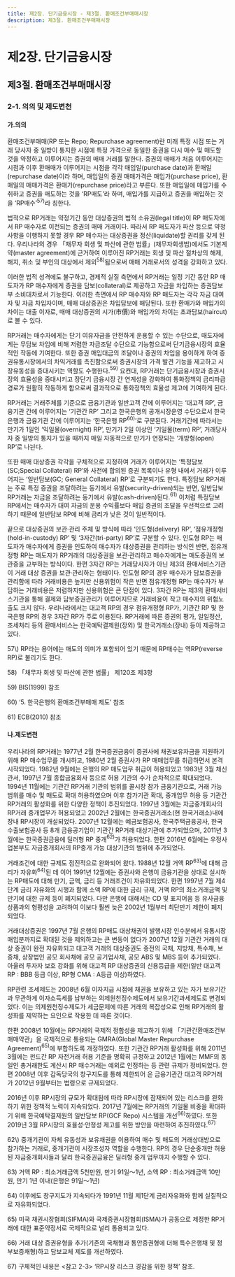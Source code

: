 ```yaml
---
title: 제2장. 단기금융시장 - 제3절. 환매조건부매매시장
description: 제3절. 환매조건부매매시장
---
```


# 제2장. 단기금융시장

## 제3절. 환매조건부매매시장

### 2-1. 의의 및 제도변천

#### 가.의의

환매조건부매매(RP 또는 Repo; Repurchase agreement)란 미래 특정 시점 또는 거래 당사자 중 일방이 통지한 시점에 
특정 가격으로 동일한 증권을 다시 매수 및 매도할 것을 약정하고 이루어지는 증권의 매매 거래를 말한다. 
증권의 매매가 처음 이루어지는 시점과 이후 환매매가 이루어지는 시점을 각각 매입일(purchase date)과 환매일(repurchase date)이라 하며, 
매입일의 증권 매매가격은 매입가(purchase price), 환매일의 매매가격은 환매가(repurchase price)라고 부른다. 
또한 매입일에 매입가를 수취하고 증권을 매도하는 것을 ‘RP매도’라 하며, 매입가를 지급하고 증권을 매입하는 것을 ‘RP매수’$^{57)}$라 칭한다.

법적으로 RP거래는 약정기간 동안 대상증권의 법적 소유권(legal title)이 RP 매도자에서 RP 매수자로 이전되는 증권의 매매 거래이다. 
따라서 RP 매도자가 파산 등으로 약정 사항을 이행하지 못할 경우 RP 매수자는 대상증권을 정산(liquidate)할 권리를 갖게 된다. 
우리나라의 경우 「채무자 회생 및 파산에 관한 법률」(채무자회생법)에서도 기본계약(master agreement)에 근거하여 이루어진 
RP거래는 회생 및 파산 절차상의 해제, 해지, 취소 및 부인의 대상에서 제외$^{58)}$됨으로써 매매 거래로서의 성격을 강화하고 있다.

이러한 법적 성격에도 불구하고, 경제적 실질 측면에서 RP거래는 일정 기간 동안 RP 매도자가 RP 매수자에게 증권을 담보(collateral)로 제공하고 
자금을 차입하는 증권담보부 소비대차로서 기능한다. 
이러한 측면에서 RP 매수자와 RP 매도자는 각각 자금 대여자 및 자금 차입자이며, 매매 대상증권은 차입담보에 해당된다. 
또한 환매가와 매입가의 차이는 대출 이자로, 매매 대상증권의 시가(市價)와 매입가의 차이는 초과담보(haircut)로 볼 수 있다.

RP거래는 매수자에게는 단기 여유자금을 안전하게 운용할 수 있는 수단으로, 매도자에게는 무담보 차입에 비해 저렴한 자금조달 수단으로 기능함으로써 
단기금융시장의 효율적인 작동에 기여한다. 
또한 증권 매입대금의 조달이나 증권의 차입을 용이하게 하여 증권유통시장에서의 차익거래를 촉진함으로써 
증권시장의 가격 발견 기능을 제고하고 시장유동성을 증대시키는 역할도 수행한다.$^{59)}$ 
요컨대, RP거래는 단기금융시장과 증권시장의 효율성을 증대시키고 장단기 금융시장 간 연계성을 강화하여 
통화정책의 금리파급경로가 원활히 작동하게 함으로써 결과적으로 통화정책의 효율성 제고에 기여하게 된다.

RP거래는 거래주체를 기준으로 금융기관과 일반고객 간에 이루어지는 ‘대고객 RP’, 
금융기관 간에 이루어지는 ‘기관간 RP’ 그리고 한국은행의 공개시장운영 수단으로서 
한국은행과 금융기관 간에 이루어지는 ‘한국은행 RP$^{60)}$’로 구분된다. 
거래기간에 따라서는 만기가 1일인 ‘익일물(overnight) RP’, 만기가 2일 이상인 ‘기일물(term) RP’, 
거래당사자 중 일방의 통지가 있을 때까지 매일 자동적으로 만기가 연장되는 ‘개방형(open) RP’로 나뉜다.

또한 매매 대상증권 각각을 구체적으로 지정하여 거래가 이루어지는 ‘특정담보(SC;Special Collateral) RP’와 
사전에 합의된 증권 목록이나 유형 내에서 거래가 이루어지는 ‘일반담보(GC; General Collateral) RP’로 구분되기도 한다. 
특정담보 RP거래는 주로 특정 증권을 조달하려는 동기에서 유발(security-driven)되는 반면, 일반담보 RP거래는 자금을 조달하려는 동기에서 유발(cash-driven)된다.$^{61)}$ 
이처럼 특정담보 RP에서는 매수자가 대여 자금의 운용 수익률보다 매입 증권의 조달을 우선적으로 고려하기 때문에 일반담보 RP에 비해 금리가 낮은 것이 일반적이다.

끝으로 대상증권의 보관·관리 주체 및 방식에 따라 ‘인도형(delivery) RP’, ‘점유개정형(hold-in-custody) RP’ 및 ‘3자간(tri-party) RP’로 구분할 수 있다. 
인도형 RP는 매도자가 매수자에게 증권을 인도하여 매수자가 대상증권을 관리하는 방식인 반면, 점유개정형 RP는 매도자가 RP거래의 대상증권을 보관·관리하고 
매수자에게는 매도증권의 보관증을 교부하는 방식이다. 
한편 3자간 RP는 거래당사자가 아닌 제3의 환매서비스기관이 거래 대상 증권을 보관·관리하는 형태이다. 
인도형 RP의 경우 매수자가 담보증권을 관리함에 따라 거래비용은 높지만 신용위험이 작은 반면 점유개정형 RP는 매수자가 부담하는 거래비용은 저렴하지만 신용위험은 큰 단점이 있다. 
3자간 RP는 제3의 환매서비스기관을 통해 결제와 담보증권관리가 이루어지므로 거래비용이 작고 매수자의 위험노출도 크지 않다. 
우리나라에서는 대고객 RP의 경우 점유개정형 RP가, 기관간 RP 및 한국은행 RP의 경우 3자간 RP가 주로 이용된다. 
RP거래에 따른 증권의 평가, 일일정산, 조세처리 등의 환매서비스는 한국예탁결제원(장외) 및 한국거래소(장내) 등이 제공하고 있다.

<GComment>
57\) RP라는 용어에는 매도의 의미가 포함되어 있기 때문에 RP매수는 역RP(reverse RP)로 불리기도 한다.

58\) 「채무자 회생 및 파산에 관한 법률」 제120조 제3항

59\) BIS(1999) 참조

60\) ‘5. 한국은행의 환매조건부매매 제도’ 참조

61\) ECB(2010) 참조
</GComment>

#### 나.제도변천

우리나라의 RP거래는 1977년 2월 한국증권금융이 증권사에 채권보유자금을 지원하기 위해 RP 매수업무를 개시하고, 
1980년 2월 증권사가 RP 매매업무를 취급하면서 본격 시작되었다. 
1982년 9월에는 은행의 RP 매도업무 취급이 허용되었고 1983년 3월 체신관서, 1997년 7월 종합금융회사 등으로 허용 기관의 수가 순차적으로 확대되었다. 
1994년 11월에는 기관간 RP거래 기관의 범위를 콜시장 참가 금융기관으로, 거래 가능 범위를 매수 및 매도로 확대 허용하였으며 
이후 참가기관 확대, 중개업무 허용 등 기관간 RP거래의 활성화를 위한 다양한 정책이 추진되었다. 
1997년 3월에는 자금중개회사의 RP거래 중개업무가 허용되었고 2002년 2월에는 한국증권거래소(현 한국거래소)내에 장내 RP시장이 개설되었다. 
2007년 12월에는 예금보험공사, 한국주택금융공사, 한국수출보험공사 등 8개 금융공기업이 기관간 RP거래 대상기관에 추가되었으며, 
2011년 3월에는 한국증권금융에 딜러형 RP 중개$^{62)}$가 허용되었다. 
한편 2016년 6월에는 우정사업본부도 자금중개회사의 RP중개 가능 대상기관의 범위에 추가되었다.

거래조건에 대한 규제도 점진적으로 완화되어 왔다. 1988년 12월 거액 RP$^{63)}$에 대해 금리가 자유화$^{64)}$된 데 이어 
1991년 12월에는 증권사와 은행이 금융기관을 상대로 실시하는 RP매도에 대해 만기, 금액, 금리 등 거래조건이 자유화되었다. 
한편 1997년 7월 제4단계 금리 자유화의 시행과 함께 소액 RP에 대한 금리 규제, 거액 RP의 최소거래금액 및 만기에 대한 규제 등이 폐지되었다. 
다만 은행에 대해서는 CD 및 표지어음 등 유사금융상품과의 형평성을 고려하여 이보다 훨씬 늦은 2002년 1월부터 최단만기 제한이 폐지되었다.

거래대상증권은 1997년 7월 은행의 RP매도 대상채권이 발행시장 인수분에서 유통시장 매입분까지로 확대된 것을 제외하고는 큰 변동이 없다가 
2007년 12월 기관간 거래의 대상 증권이 완전 자유화되고 대고객 거래의 대상증권도 종전의 국채, 지방채, 특수채, 보증채, 상장법인 공모 회사채에 
공모 공기업사채, 공모 ABS 및 MBS 등이 추가되었다. 
아울러 투자자 보호 강화를 위해 대고객 RP 대상증권의 신용등급을 제한(일반 대고객 RP : BBB 등급 이상, RP형 CMA : A등급 이상)하였다.

RP관련 조세제도는 2008년 6월 이자지급 시점에 채권을 보유하고 있는 자가 보유기간과 무관하게 이자소득세를 납부하는 의제원천징수제도에서 보유기간과세제도로 변경되었다.
이는 의제원천징수제도가 세금문제에 따른 거래의 복잡성으로 인해 RP거래의 활성화를 제약하는 요인으로 작용한 데 따른 것이다.

한편 2008년 10월에는 RP거래의 국제적 정합성을 제고하기 위해 「기관간환매조건부매매약관」을 국제적으로 통용되는 GMRA(Global Master Repurchase Agreement)$^{65)}$에 부합하도록 개정하였다. 
또한 기관간 RP거래 활성화를 위해 2011년 3월에는 펀드간 RP 자전거래 허용 기준을 명확히 규정하고 2012년 1월에는 MMF의 동일인 총거래한도 계산시
RP 매수거래는 예외로 인정하는 등 관련 규제가 정비되었다. 
한편 2008년 이후 감독당국의 창구지도를 통해 제한되어 온 금융기관간 대고객 RP거래가 2012년 9월부터는 법령으로 규제되었다.

2016년 이후 RP시장의 규모가 확대됨에 따라 RP시장에 잠재되어 있는 리스크를 완화하기 위한 정책적 노력이 지속되었다. 
2017년 7월에는 RP거래의 기일물 비중을 확대하기 위해 한국예탁결제원의 일반담보 RP(GCF Repo) 시스템을 개선$^{66)}$하였다. 
또한 2019년 3월 RP시장의 효율성·안정성 제고를 위한 방안을 마련하여 추진하였다.$^{67)}$

<GCenterImg src ="/fm/t2-7.png" />
<GCenterImg src ="/fm/t2-7(2).png" caption="그림2-5.콜금리 추이"/>

<GComment>
62\) 중개기관이 자체 유동성과 보유채권을 이용하여 매수 및 매도의 거래상대방으로 참가하는 거래로, 중개기관이 시장조성자 역할을 수행한다. 
RP의 경우 단순중개만 허용된 자금중개회사들과 달리 한국증권금융은 딜러형 중개 업무까지 수행할 수 있다.

63\) 거액 RP : 최소거래금액 5천만원, 만기 91일〜1년, 소액 RP : 최소거래금액 10만원, 만기 1년 이내(은행은 91일〜1년)

64\) 이후에도 창구지도가 지속되다가 1991년 11월 제1단계 금리자유화와 함께 실질적으로 자유화되었다.

65\) 미국 채권시장협회(SIFMA)와 국제증권시장협회(ISMA)가 공동으로 제정한 RP거래에 대한 표준약정서로 국제적으로 널리 통용되고 있다.

66\) 거래 대상 증권유형을 추가(기존의 국채형과 통안증권형에 더해 특수은행채 및 정부보증채형)하고 담보교체 제도를 개선하였다.

67\) 구체적인 내용은 \<참고 2-3\> ‘RP시장 리스크 경감을 위한 정책’ 참조.
</GComment>